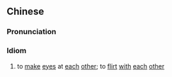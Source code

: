 {{also|眉来眼去}}
==Chinese==
{{zh-forms|s=眉来眼去}}

===Pronunciation===
{{zh-pron
|m=méiláiyǎnqù
|c=mei4 loi4 ngaan5 heoi3
|cat=id
}}

===Idiom===
{{zh-idiom}}

# to [[make]] [[eye]]s at [[each]] [[other]]; to [[flirt]] [[with]] [[each]] [[other]]